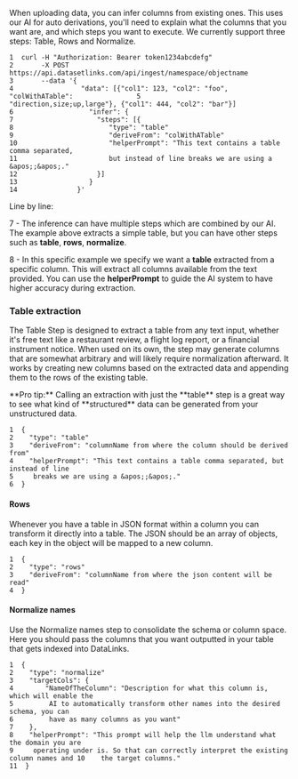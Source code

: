 When uploading data, you can infer columns from existing ones. This uses our AI for auto derivations, you'll need to explain what the columns that you want are, and which steps you want to execute. We currently support three steps: Table, Rows and Normalize.

```
1  curl -H "Authorization: Bearer token1234abcdefg"
2       -X POST https://api.datasetlinks.com/api/ingest/namespace/objectname
3       --data '{
4                 "data": [{"col1": 123, "col2": "foo", "colWithATable":                5                 "direction,size;up,large"}, {"col1": 444, "col2": "bar"}]
6                   "infer": {
7                     "steps": [{
8                        "type": "table"
9                        "deriveFrom": "colWithATable"
10                       "helperPrompt": "This text contains a table comma separated,  
11                       but instead of line breaks we are using a &apos;;&apos;."
12                    }]
13                  }
14               }'
```

Line by line:

7 - The inference can have multiple steps which are combined by our AI. The example above extracts a simple table, but you can have other steps such as **table**, **rows**, **normalize**.

8 - In this specific example we specify we want a **table** extracted from a specific column. This will extract all columns available from the text provided. You can use the **helperPrompt** to guide the AI system to have higher accuracy during extraction.

### Table extraction

The Table Step is designed to extract a table from any text input, whether it's free text like a restaurant review, a flight log report, or a financial instrument notice. When used on its own, the step may generate columns that are somewhat arbitrary and will likely require normalization afterward. It works by creating new columns based on the extracted data and appending them to the rows of the existing table.

<Tip>
  **Pro tip:** Calling an extraction with just the **table** step is a great way to see what kind of **structured** data can be generated from your unstructured data.
</Tip>

```
1  {
2    "type": "table"
3    "deriveFrom": "columnName from where the column should be derived from"
4    "helperPrompt": "This text contains a table comma separated, but instead of line     
5     breaks we are using a &apos;;&apos;."
6  }
```

#### Rows

Whenever you have a table in JSON format within a column you can transform it directly into a table. The JSON should be an array of objects, each key in the object will be mapped to a new column.

```
1  {
2    "type": "rows"
3    "deriveFrom": "columnName from where the json content will be read"
4  }
```

#### Normalize names

Use the Normalize names step to consolidate the schema or column space. Here you should pass the columns that you want outputted in your table that gets indexed into DataLinks.

```
1  {
2    "type": "normalize"
3    "targetCols": {
4        "NameOfTheColumn": "Description for what this column is, which will enable the
5         AI to automatically transform other names into the desired schema, you can     
6         have as many columns as you want"
7    },
8    "helperPrompt": "This prompt will help the llm understand what the domain you are
9     operating under is. So that can correctly interpret the existing column names and 10    the target columns."
11  }
```